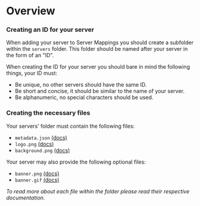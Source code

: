 # Overview

### Creating an ID for your server

When adding your server to Server Mappings you should create a subfolder within the `servers` folder. This folder should be named after your server in the form of an "ID". 

When creating the ID for your server you should bare in mind the following things, your ID must:
- Be unique, no other servers should have the same ID.
- Be short and concise, it should be similar to the name of your server.
- Be alphanumeric, no special characters should be used.

### Creating the necessary files

Your servers' folder must contain the following files:
- `metadata.json` [(docs)](/server-mappings/adding-servers/metadata)
- `logo.png` [(docs)](/server-mappings/adding-servers/logo)
- `background.png` [(docs)](/server-mappings/adding-servers/background)

Your server may also provide the following optional files:
- `banner.png` [(docs)](/server-mappings/adding-servers/banner)
- `banner.gif` [(docs)](/server-mappings/adding-servers/banner)

_To read more about each file within the folder please read their respective documentation._
